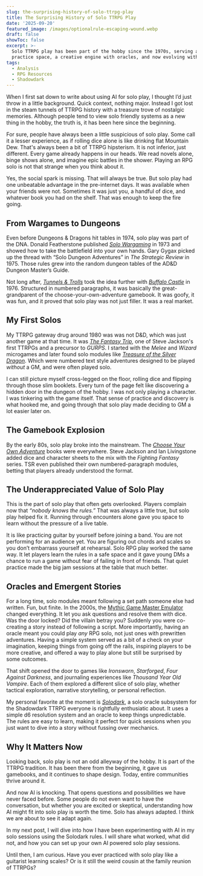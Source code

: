 ```yaml
---
slug: the-surprising-history-of-solo-ttrpg-play
title: The Surprising History of Solo TTRPG Play
date: '2025-09-20'
featured_image: /images/optionalrule-escaping-wound.webp
draft: false
showToc: false
excerpt: >-
  Solo TTRPG play has been part of the hobby since the 1970s, serving as
  practice space, a creative engine with oracles, and now evolving with AI.
tags:
  - Analysis
  - RPG Resources
  - Shadowdark
---
```

When I first sat down to write about using AI for solo play, I thought I’d just throw in a little background. Quick context, nothing major. Instead I got lost in the steam tunnels of TTRPG history with a treasure trove of nostalgic memories. Although people tend to view solo friendly systems as a new thing in the hobby, the truth is, it has been here since the beginning.

For sure, people have always been a little suspicious of solo play. Some call it a lesser experience, as if rolling dice alone is like drinking flat Mountain Dew. That's always been a bit of TTRPG hipsterism. It is not inferior, just different. Every game already happens in our heads. We read novels alone, binge shows alone, and imagine epic battles in the shower. Playing an RPG solo is not that strange when you think about it.

Yes, the social spark is missing. That will always be true. But solo play had one unbeatable advantage in the pre-internet days. It was available when your friends were not. Sometimes it was just you, a handful of dice, and whatever book you had on the shelf. That was enough to keep the fire going.

## From Wargames to Dungeons

Even before Dungeons & Dragons hit tables in 1974, solo play was part of the DNA. Donald Featherstone published *[Solo Wargaming](https://www.amazon.com/Donald-Featherstones-Solo-Wargaming-Curry/dp/1409260119)* in 1973 and showed how to take the battlefield into your own hands. Gary Gygax picked up the thread with “Solo Dungeon Adventures” in *The Strategic Review* in 1975. Those rules grew into the random dungeon tables of the AD\&D Dungeon Master’s Guide.

Not long after, *[Tunnels & Trolls](https://en.wikipedia.org/wiki/Tunnels_%26_Trolls)* took the idea further with *[Buffalo Castle](https://en.wikipedia.org/wiki/Tunnels_%26_Trolls#Solo_adventures)* in 1976. Structured in numbered paragraphs, it was basically the great-grandparent of the choose-your-own-adventure gamebook. It was goofy, it was fun, and it proved that solo play was not just filler. It was a real market.

## My First Solos

My TTRPG gateway drug around 1980 was was not D\&D, which was just another game at that time. It was *[The Fantasy Trip](https://en.wikipedia.org/wiki/The_Fantasy_Trip)*, one of Steve Jackson's first TTRPGs and a precursor to *GURPS*. I started with the *Melee* and *Wizard* microgames and later found solo modules like *[Treasure of the Silver Dragon](https://boardgamegeek.com/boardgame/16667/treasure-of-the-silver-dragon)*. Which were numbered text style adventures designed to be played *without* a GM, and were often played solo.

I can still picture myself cross-legged on the floor, rolling dice and flipping through those slim booklets. Every turn of the page felt like discovering a hidden door in the dungeon of the hobby. I was not only playing a character. I was tinkering with the game itself. That sense of practice and discovery is what hooked me, and going through that solo play made deciding to GM a lot easier later on.

## The Gamebook Explosion

By the early 80s, solo play broke into the mainstream. The *[Choose Your Own Adventure](https://www.cyoa.com/pages/history-of-cyoa)* books were everywhere. Steve Jackson and Ian Livingstone added dice and character sheets to the mix with the *Fighting Fantasy* series. TSR even published their own numbered-paragraph modules, betting that players already understood the format.

## The Underappreciated Value of Solo Play

This is the part of solo play that often gets overlooked. Players complain now that _“nobody knows the rules.”_ That was always a little true, but solo play helped fix it. Running through encounters alone gave you space to learn without the pressure of a live table.

It is like practicing guitar by yourself before joining a band. You are not performing for an audience yet. You are figuring out chords and scales so you don’t embarrass yourself at rehearsal. Solo RPG play worked the same way. It let players learn the rules in a safe space and it gave young DMs a chance to run a game without fear of failing in front of friends. That quiet practice made the big jam sessions at the table that much better.

## Oracles and Emergent Stories

For a long time, solo modules meant following a set path someone else had written. Fun, but finite. In the 2000s, the [Mythic Game Master Emulator](https://www.wordmillgames.com/mythic-gme.html) changed everything. It let you ask questions and resolve them with dice. Was the door locked? Did the villain betray you? Suddenly you were co-creating a story instead of following a script. More importantly, having an oracle meant you could play *any* RPG solo, not just ones with prewritten adventures. Having a simple system served as a bit of a check on your imagination, keeping things from going off the rails, inspiring players to be more creative, and offered a way to play alone but still be surprised by some outcomes.

That shift opened the door to games like *Ironsworn*, *Starforged*, *Four Against Darkness*, and journaling experiences like *Thousand Year Old Vampire*. Each of them explored a different slice of solo play, whether tactical exploration, narrative storytelling, or personal reflection.

My personal favorite at the moment is *[Solodark](https://www.thearcanelibrary.com/products/solodark-solo-rules-for-shadowdark-rpg-pdf)*, a solo oracle subsystem for the Shadowdark TTRPG everyone is rightfully enthusiatic about. It uses a simple d6 resolution system and an oracle to keep things unpredictable. The rules are easy to learn, making it perfect for quick sessions when you just want to dive into a story without fussing over mechanics.

## Why It Matters Now

Looking back, solo play is not an odd alleyway of the hobby. It is part of the TTRPG tradition. It has been there from the beginning, it gave us gamebooks, and it continues to shape design. Today, entire communities thrive around it.

And now AI is knocking. That opens questions and possibilities we have never faced before. Some people do not even want to have the conversation, but whether you are excited or skeptical, understanding how AI might fit into solo play is worth the time. Solo has always adapted. I think we are about to see it adapt again.

In my next post, I will dive into how I have been experimenting with AI in my solo sessions using the Solodark rules. I will share what worked, what did not, and how you can set up your own AI powered solo play sessions.

Until then, I am curious. Have you ever practiced with solo play like a guitarist learning scales? Or is it still the weird cousin at the family reunion of TTRPGs?
